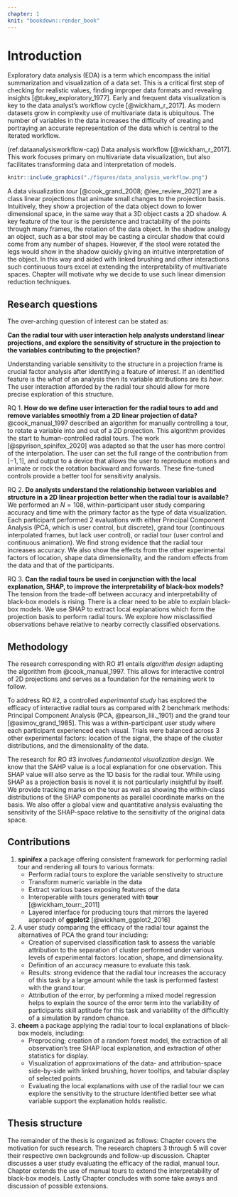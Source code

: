 ```yaml
---
chapter: 1
knit: "bookdown::render_book"
---
```


# Introduction {#ch:introduction}

<!-- Exploratory data analysis -->
Exploratory data analysis (EDA) is a term which encompass the initial summarization and visualization of a data set. This is a critical first step of checking for realistic values, finding improper data formats and revealing insights [@tukey_exploratory_1977]. Early and frequent data visualization is key to the data analyst's workflow cycle [@wickham_r_2017]. As modern datasets grow in complexity use of multivariate data is ubiquitous. The number of variables in the data increases the difficulty of creating and portraying an accurate representation of the data which is central to the iterated workflow.

(ref:dataanalysisworkflow-cap) Data analysis workflow [@wickham_r_2017]. This work focuses primary on multivariate data visualization, but also facilitates transforming data and interpretation of models.

```r
knitr::include_graphics("./figures/data_analysis_workflow.png")
```

A data visualization _tour_ [@cook_grand_2008; @lee_review_2021] are a class linear projections that animate small changes to the projection basis. Intuitively, they show a projection of the data object down to lower dimensional space, in the same way that a 3D object casts a 2D shadow. A key feature of the tour is the persistence and tractability of the points through many frames, the rotation of the data object. In the shadow analogy an object, such as a bar stool may be casting a circular shadow that could come from any number of shapes. However, if the stool were rotated the legs would show in the shadow quickly giving an intuitive interpretation of the object. In this way and aided with linked brushing and other interactions such continuous tours excel at extending the interpretability of multivariate spaces. Chapter \ref{ch:motivation} will motivate why we decide to use such linear dimension reduction techniques.


## Research questions
<!-- Hypothesis statement -->

The over-arching question of interest can be stated as:

**Can the radial tour with user interaction help analysts understand linear projections, and explore the sensitivity of structure in the projection to the variables contributing to the projection?**

Understanding variable sensitivity to the structure in a projection frame is crucial factor analysis after identifying a feature of interest. If an identified feature is the _what_ of an analysis then its variable attributions are its _how_. The user interaction afforded by the radial tour should allow for more precise exploration of this structure.

RQ 1. **How do we define user interaction for the radial tours to add and remove variables smoothly from a 2D linear projection of data?**\
@cook_manual_1997 described an algorithm for manually controlling a tour, to rotate a variable into and out of a 2D projection. This algorithm provides the start to human-controlled radial tours. The work [@spyrison_spinifex_2020] was adapted so that the user has more control of the interpolation. The user can set the full range of the contribution from $[-1, 1]$, and output to a device that allows the user to reproduce motions and animate or rock the rotation backward and forwards. These fine-tuned controls provide a better tool for sensitivity analysis.

RQ 2. **Do analysts understand the relationship between variables and structure in a 2D linear projection better when the radial tour is available?**\
We performed an $N=108$, within-participant user study comparing accuracy and time with the primary factor as the type of data visualization. Each participant performed 2 evaluations with either Principal Component Analysis (PCA, which is user control, but discrete), grand tour (continuous interpolated frames, but lack user control), or radial tour (user control and continuous animation). We find strong evidence that the radial tour increases accuracy. We also show the effects from the other experimental factors of location, shape data dimensionality, and the random effects from the data and that of the participants.

RQ 3. **Can the radial tours be used in conjunction with the local explanation, SHAP, to improve the interpretability of black-box models?**\
The tension from the trade-off between accuracy and interpretability of black-box models is rising. There is a clear need to be able to explain black-box models. We use SHAP to extract local explanations which form the projection basis to perform radial tours. We explore how misclassified observations behave relative to nearby correctly classified observations.


## Methodology
<!-- HOW YOU WILL GO ABOUT EACH PROJECT -->

The research corresponding with RO #1 entails _algorithm design_ adapting the algorithm from @cook_manual_1997. This allows for interactive control of 2D projections and serves as a foundation for the remaining work to follow.

To address RO #2, a controlled _experimental study_ has explored the efficacy of interactive radial tours as compared with 2 benchmark methods: Principal Component Analysis (PCA, @pearson_liii._1901) and the grand tour [@asimov_grand_1985]. This was a within-participant user study where each participant experienced each visual. Trials were balanced across 3 other experimental factors: location of the signal, the shape of the cluster distributions, and the dimensionality of the data.

The research for RO #3 involves _fundamental visualization design_. We know that the SAHP value is a local explanation for one observation. This SHAP value will also serve as the 1D basis for the radial tour. While using SHAP as a projection basis is novel it is not particularly insightful by itself. We provide tracking marks on the tour as well as showing the within-class distributions of the SHAP components as parallel coordinate marks on the basis. We also offer a global view and quantitative analysis evaluating the sensitivity of the SHAP-space relative to the sensitivity of the original data space.


## Contributions

1. __spinifex__ a package offering consistent framework for performing radial tour and rendering all tours to various formats:
   - Perform radial tours to explore the variable senstiveity to structure
   - Transform numeric variable in the data
   - Extract various bases exposing features of the data
   - Interoperable with tours generated with __tour__ [@wickham_tourr:_2011]
   - Layered interface for producing tours that mirrors the layered approach of __ggplot2__ [@wickham_ggplot2_2016]
2. A user study comparing the efficacy of the radial tour against the alternatives of PCA the grand tour including:
   - Creation of supervised classification task to assess the variable attribution to the separation of cluster performed under various levels of experimental factors: location, shape, and dimensionality.
   - Definition of an accuracy measure to evaluate this task.
   - Results: strong evidence that the radial tour increases the accuracy of this task by a large amount while the task is performed fastest with the grand tour.
   - Attribution of the error, by performing a mixed model regression helps to explain the source of the error term into the variability of participants skill aptitude for this task and variability of the difficultly of a simulation by random chance.
3. __cheem__ a package applying the radial tour to local explanations of black-box models, including:
   - Preproccing; creation of a random forest model, the extraction of all observation's tree SHAP local explanation, and extraction of other statistics for display.
   - Visualization of approximations of the data- and attribution-space side-by-side with linked brushing, hover tooltips, and tabular display of selected points.
   - Evaluating the local explanations with use of the radial tour we can explore the sensitivity to the structure identified better see what variable support the explanation holds realistic.


## Thesis structure

The remainder of the thesis is organized as follows: Chapter \ref{ch:motivation} covers the motivation for such research. The research chapters 3 through 5 will cover their respective own backgrounds and follow-up discussion. Chapter \ref{ch:efficacy_radial_tour} discusses a user study evaluating the efficacy of the radial, manual tour. Chapter \ref{ch:cheem} extends the use of manual tours to extend the interpretability of black-box models. Lastly Chapter \ref{ch:conclusion} concludes with some take aways and discussion of possible extensions.


